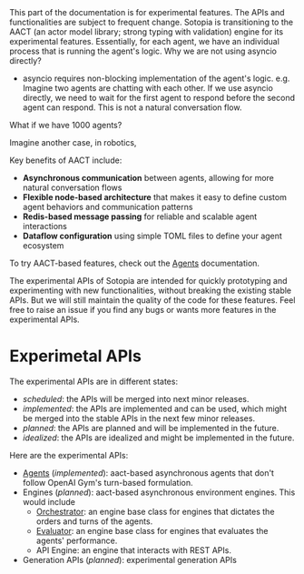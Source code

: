
<Callout type="warning">
This part of the documentation is for experimental features. The APIs and functionalities are subject to frequent change.
</Callout>

<Callout type="info">
Sotopia is transitioning to the AACT (an actor model library; strong typing with validation) engine for its experimental features. Essentially, for each agent, we have an individual process that is running the agent's logic. Why we are not using asyncio directly?

* asyncio requires non-blocking implementation of the agent's logic. e.g. Imagine two agents are chatting with each other. If we use asyncio directly, we need to wait for the first agent to respond before the second agent can respond. This is not a natural conversation flow.

What if we have 1000 agents?

Imagine another case, in robotics,

Key benefits of AACT include:
- **Asynchronous communication** between agents, allowing for more natural conversation flows
- **Flexible node-based architecture** that makes it easy to define custom agent behaviors and communication patterns
- **Redis-based message passing** for reliable and scalable agent interactions
- **Dataflow configuration** using simple TOML files to define your agent ecosystem

To try AACT-based features, check out the [Agents](/experimental/agents) documentation.
</Callout>

The experimental APIs of Sotopia are intended for quickly prototyping and experimenting with new functionalities,
without breaking the existing stable APIs. But we will still maintain the quality of the code for these features.
Feel free to raise an issue if you find any bugs or wants more features in the experimental APIs.

# Experimetal APIs
The experimental APIs are in different states:

- *scheduled*: the APIs will be merged into next minor releases.
- *implemented*: the APIs are implemented and can be used, which might be merged into the stable APIs in the next few minor releases.
- *planned*: the APIs are planned and will be implemented in the future.
- *idealized*: the APIs are idealized and might be implemented in the future.

Here are the experimental APIs:
- [Agents](/experimental/agents) (*implemented*): aact-based asynchronous agents that don't follow OpenAI Gym's turn-based formulation.
- Engines (*planned*): aact-based asynchronous environment engines. This would include
    - [Orchestrator](https://github.com/sotopia-lab/sotopia/issues/231): an engine base class for engines that dictates the orders and turns of the agents.
    - [Evaluator](https://github.com/sotopia-lab/sotopia/issues/232): an engine base class for engines that evaluates the agents' performance.
    - API Engine: an engine that interacts with REST APIs.
- Generation APIs (*planned*): experimental generation APIs
